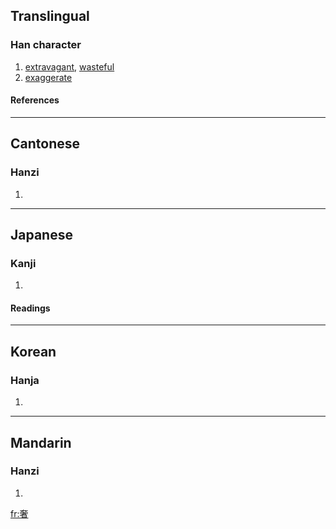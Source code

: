 ==Translingual==
===Han character===
{{Han char|rn=37|rad=大|as=09|sn=12|four=4060<sub>4</sub>|canj=大十大日 (KJKA)}}
# [[extravagant]], [[wasteful]]
# [[exaggerate]]
====References====
{{Han ref|kx=0253.090|dkj=05964|dj=0514.340|hdz=10542.060|uh=5962|ud=22882|bh=B0F8|bd=45304}}
----
==Cantonese==
===Hanzi===
{{yue-hanzi|jyut=|y=che1, se1}}
# {{defn|Cantonese}}
----
==Japanese==
===Kanji===
{{ja-kanji|grade=|rs=大09}}
# {{defn|Japanese}} 
====Readings====
{{ja-readings|on=[[しゃ]] (sha)|kun=[[おごる]] (ogoru)}}
----
==Korean==
===Hanja===
{{ko-hanja|hangeul=사|rv=sa|mr=sa}}
# {{defn|Korean}}
----
==Mandarin==
===Hanzi===
{{cmn-hanzi|pin=[[shē]] ([[she1]])|wg=she<sup>1</sup>}}
# {{defn|Mandarin}}

[[fr:奢]]